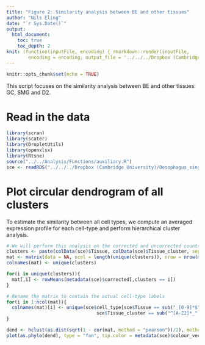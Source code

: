 ```yaml
---
title: "Figure 2: Similarity analysis between BE and other tissues"
author: "Nils Eling"
date: "`r Sys.Date()`"
output: 
  html_document:
    toc: true
    toc_depth: 2
knit: (function(inputFile, encoding) { rmarkdown::render(inputFile, 
        encoding = encoding, output_file = '../../../Dropbox (Cambridge University)/Oesophagus_single_cell/Results/Figures/Fig_2.html') })
---
```


```r
knitr::opts_chunk$set(echo = TRUE)
```

This script focuses on the similarity analysis between BE and other tissues: GC, SMG and D2.

# Read in the data

```r
library(scran)
library(scater)
library(DropletUtils)
library(openxlsx)
library(Rtsne)
source("../../Analysis/Functions/auxiliary.R")
sce <- readRDS("../../../Dropbox (Cambridge University)/Oesophagus_single_cell/All_corrected_sce.rds")
```

# Plot circular dendrogram of all clusters

To estimate the similarity between all cell types, we compute an averaged expression profile for each cell-type and perform hierarchical cluster analysis.

```r
# We will perform this analysis on the corrected and uncorrected counts
clusters <- paste(colData(sce)$Tissue, colData(sce)$Tissue_cluster, sep = "_")
mat <- matrix(data = NA, ncol = length(unique(clusters)), nrow = nrow(metadata(sce)$corrected))
colnames(mat) <- unique(clusters)

for(i in unique(clusters)){
  mat[,i] <- rowMeans(metadata(sce)$corrected[,clusters == i])
}

# Rename the matrix to contain the actual cell-type labels
for(i in 1:ncol(mat)){
  colnames(mat)[i] <- unique(sce$cell_type[sce$Tissue == sub("_[0-9]*$", "", colnames(mat)[i]) &
                                 sce$Tissue_cluster == sub("^[A-Z2]*_", "", colnames(mat)[i])])
}

dend <- hclust(as.dist(sqrt(1 - cor(mat, method = "pearson"))/2), method = "ward.D2")
plot(as.phylo(dend), type = "fan", tip.color = metadata(sce)$colour_vector[sub("_[0-9]*$", "", unique(clusters))])

```

